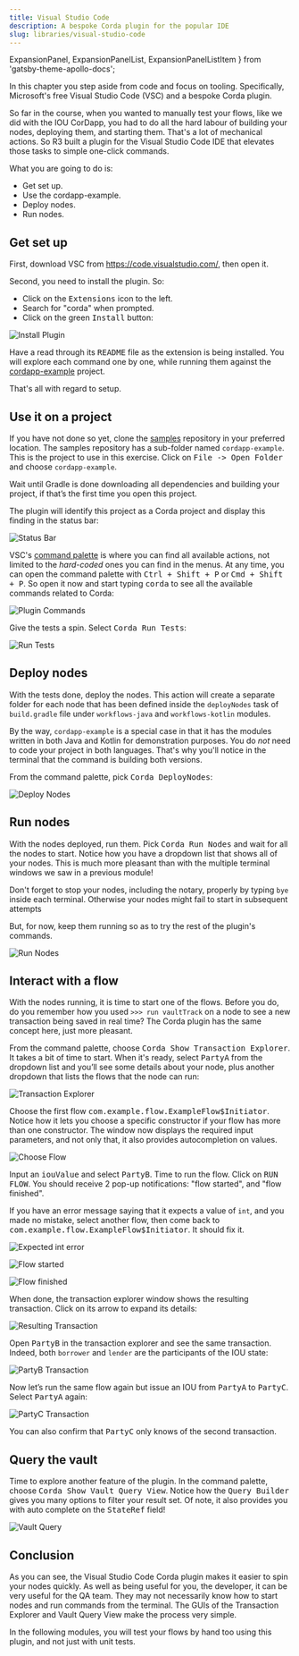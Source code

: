 ```yaml
---
title: Visual Studio Code
description: A bespoke Corda plugin for the popular IDE
slug: libraries/visual-studio-code
---
```



  ExpansionPanel,
  ExpansionPanelList,
  ExpansionPanelListItem
} from 'gatsby-theme-apollo-docs';

In this chapter you step aside from code and focus on tooling. Specifically, Microsoft's free Visual Studio Code (VSC) and a bespoke Corda plugin.

So far in the course, when you wanted to manually test your flows, like we did with the IOU CorDapp, you had to do all the hard labour of building your nodes, deploying them, and starting them. That's a lot of mechanical actions. So R3 built a plugin for the Visual Studio Code IDE that elevates those tasks to simple one-click commands.

What you are going to do is:

* Get set up.
* Use the cordapp-example.
* Deploy nodes.
* Run nodes.

## Get set up

First, download VSC from https://code.visualstudio.com/, then open it.

Second, you need to install the plugin. So:

* Click on the <kbd>Extensions</kbd> icon to the left.
* Search for "corda" when prompted.
* Click on the green <kbd>Install</kbd> button:

![Install Plugin](images/install_plugin.png)

Have a read through its <kbd>README</kbd> file as the extension is being installed. You will explore each command one by one, while running them against the [cordapp-example](https://github.com/corda/samples-java/tree/master/Basic/cordapp-example) project.

That's all with regard to setup.

## Use it on a project

If you have not done so yet, clone the [samples](https://github.com/corda/samples-java) repository in your preferred location. The samples repository has a sub-folder named `cordapp-example`. This is the project to use in this exercise. Click on <kbd>File -> Open Folder</kbd> and choose `cordapp-example`.

Wait until Gradle is done downloading all dependencies and building your project, if that’s the first time you open this project.

The plugin will identify this project as a Corda project and display this finding in the status bar:

![Status Bar](images/status_bar.png)

VSC's [command palette](https://code.visualstudio.com/docs/getstarted/userinterface#_command-palette) is where you can find all available actions, not limited to the _hard-coded_ ones you can find in the menus. At any time, you can open the command palette with <kbd>Ctrl + Shift + P</kbd> or <kbd>Cmd + Shift + P</kbd>. So open it now and start typing <kbd>corda</kbd> to see all the available commands related to Corda:

![Plugin Commands](images/plugin_commands.png)

Give the tests a spin. Select <kbd>Corda Run Tests</kbd>:

![Run Tests](images/run_tests.png)

## Deploy nodes

With the tests done, deploy the nodes. This action will create a separate folder for each node that has been defined inside the `deployNodes` task of `build.gradle` file under `workflows-java` and `workflows-kotlin` modules.

By the way, `cordapp-example` is a special case in that it has the modules written in both Java and Kotlin for demonstration purposes. You do _not_ need to code your project in both languages. That's why you'll notice in the terminal that the command is building both versions.

From the command palette, pick <kbd>Corda DeployNodes</kbd>:

![Deploy Nodes](images/deploy_nodes.png)

## Run nodes

With the nodes deployed, run them. Pick <kbd>Corda Run Nodes</kbd> and wait for all the nodes to start. Notice how you have a dropdown list that shows all of your nodes. This is much more pleasant than with the multiple terminal windows we saw in a previous module!

<HighlightBox type="tip">

Don't forget to stop your nodes, including the notary, properly by typing `bye` inside each terminal. Otherwise your nodes might fail to start in subsequent attempts

</HighlightBox>

But, for now, keep them running so as to try the rest of the plugin's commands.

![Run Nodes](images/run_nodes.png)

## Interact with a flow

With the nodes running, it is time to start one of the flows. Before you do, do you remember how you used `>>> run vaultTrack` on a node to see a new transaction being saved in real time? The Corda plugin has the same concept here, just more pleasant.

From the command palette, choose <kbd>Corda Show Transaction Explorer</kbd>. It takes a bit of time to start. When it's ready, select <kbd>PartyA</kbd> from the dropdown list and you’ll see some details about your node, plus another dropdown that lists the flows that the node can run:

![Transaction Explorer](images/transaction_explorer.png)

Choose the first flow <kbd>com.example.flow.ExampleFlow&#36;Initiator</kbd>. Notice how it lets you choose a specific constructor if your flow has more than one constructor. The window now displays the required input parameters, and not only that, it also provides autocompletion on values.

![Choose Flow](images/choose_flow.png)

Input an <kbd>iouValue</kbd> and select <kbd>PartyB</kbd>. Time to run the flow. Click on <kbd>RUN FLOW</kbd>. You should receive 2 pop-up notifications: "flow started", and "flow finished".

<ExpansionPanel title="Troubleshooting">

If you have an error message saying that it expects a value of `int`, and you made no mistake, select another flow, then come back to <kbd>com.example.flow.ExampleFlow$Initiator</kbd>. It should fix it.

![Expected int error](images/error_expected_int.png)

</ExpansionPanel>

![Flow started](images/flow_started.png)

![Flow finished](images/flow_finished.png)

When done, the transaction explorer window shows the resulting transaction. Click on its arrow to expand its details:

![Resulting Transaction](images/resulting_transaction.png)

Open <kbd>PartyB</kbd> in the transaction explorer and see the same transaction. Indeed, both `borrower` and `lender` are the participants of the IOU state:

![PartyB Transaction](images/party_b_transaction.png)

Now let’s run the same flow again but issue an IOU from <kbd>PartyA</kbd> to <kbd>PartyC</kbd>. Select <kbd>PartyA</kbd> again:

![PartyC Transaction](images/party_c_transaction.png)

You can also confirm that <kbd>PartyC</kbd> only knows of the second transaction.

## Query the vault

Time to explore another feature of the plugin. In the command palette, choose <kbd>Corda Show Vault Query View</kbd>. Notice how the <kbd>Query Builder</kbd> gives you many options to filter your result set. Of note, it also provides you with auto complete on the <kbd>StateRef</kbd> field!

![Vault Query](images/vault_query.png)

## Conclusion

As you can see, the Visual Studio Code Corda plugin makes it easier to spin your nodes quickly. As well as being useful for you, the developer, it can be very useful for the QA team. They may not necessarily know how to start nodes and run commands from the terminal. The GUIs of the Transaction Explorer and Vault Query View make the process very simple.

In the following modules, you will test your flows by hand too using this plugin, and not just with unit tests.

